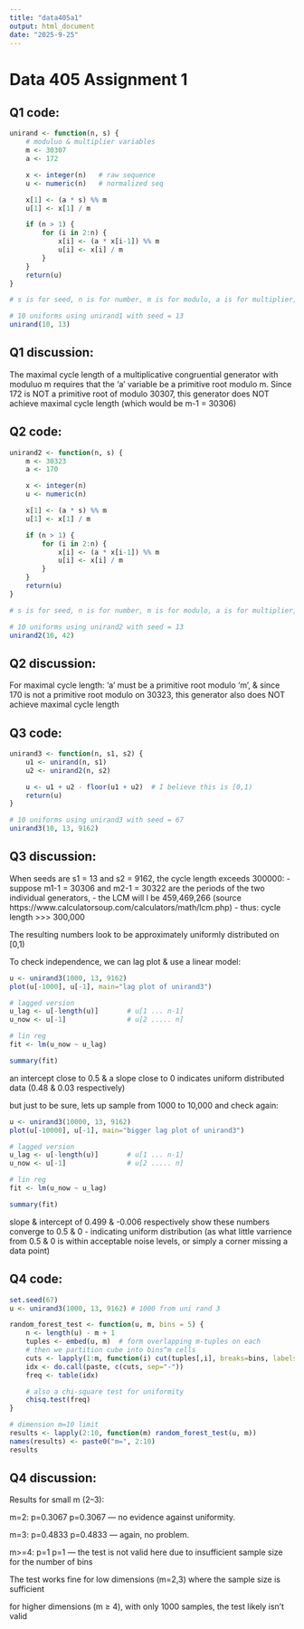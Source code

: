 ```yaml
---
title: "data405a1"
output: html_document
date: "2025-9-25"
---
```



# Data 405 Assignment 1

## Q1 code:

```r

unirand <- function(n, s) {
    # moduluo & multiplier variables
    m <- 30307
    a <- 172

    x <- integer(n)   # raw sequence
    u <- numeric(n)   # normalized seq

    x[1] <- (a * s) %% m
    u[1] <- x[1] / m

    if (n > 1) {
        for (i in 2:n) {
            x[i] <- (a * x[i-1]) %% m
            u[i] <- x[i] / m
        }
    }
    return(u)
}

# s is for seed, n is for number, m is for modulo, a is for multiplier, x is for raw sequence, u is for normalized sequence

```

```r

# 10 uniforms using unirand1 with seed = 13
unirand(10, 13)

```

## Q1 discussion:

The maximal cycle length of a multiplicative congruential generator with moduluo m
requires that the 'a' variable be a primitive root modulo m. Since 172 is NOT a primitive root of modulo 30307,
this generator does NOT achieve maximal cycle length (which would be m-1 = 30306)

## Q2 code:

```r

unirand2 <- function(n, s) {
    m <- 30323
    a <- 170

    x <- integer(n)
    u <- numeric(n)

    x[1] <- (a * s) %% m
    u[1] <- x[1] / m

    if (n > 1) {
        for (i in 2:n) {
            x[i] <- (a * x[i-1]) %% m
            u[i] <- x[i] / m
        }
    }
    return(u)
}

# s is for seed, n is for number, m is for modulo, a is for multiplier, x is for raw sequence, u is for normalized sequence

```

```r

# 10 uniforms using unirand2 with seed = 13
unirand2(10, 42)

```

## Q2 discussion:

For maximal cycle length: 'a' must be a primitive root modulo 'm', & since 170
is not a primitive root modulo on 30323, this generator also does NOT achieve maximal cycle length

## Q3 code:

```r

unirand3 <- function(n, s1, s2) {
    u1 <- unirand(n, s1)
    u2 <- unirand2(n, s2)

    u <- u1 + u2 - floor(u1 + u2)  # I believe this is [0,1)
    return(u)
}

```

```r

# 10 uniforms using unirand3 with seed = 67
unirand3(10, 13, 9162)

```

## Q3 discussion:

When seeds are s1 = 13 and s2 = 9162, the cycle length exceeds 300000:
 - suppose m1-1 = 30306 and m2-1 = 30322 are the periods of the two individual generators,
 - the LCM will l be 459,469,266 (source https://www.calculatorsoup.com/calculators/math/lcm.php)
 - thus: cycle length >>> 300,000

The resulting numbers look to be approximately uniformly distributed on [0,1)

To check independence, we can lag plot & use a linear model:
```r

u <- unirand3(1000, 13, 9162)
plot(u[-1000], u[-1], main="lag plot of unirand3")

# lagged version
u_lag <- u[-length(u)]       # u[1 ... n-1]
u_now <- u[-1]               # u[2 ..... n]

# lin reg
fit <- lm(u_now ~ u_lag)

summary(fit)

```

an intercept close to 0.5 & a slope close to 0 indicates uniform distributed data (0.48 & 0.03 respectively)

but just to be sure, lets up sample from 1000 to 10,000 and check again:

```r

u <- unirand3(10000, 13, 9162)
plot(u[-10000], u[-1], main="bigger lag plot of unirand3")

# lagged version
u_lag <- u[-length(u)]       # u[1 ... n-1]
u_now <- u[-1]               # u[2 ..... n]

# lin reg
fit <- lm(u_now ~ u_lag)

summary(fit)

```

slope & intercept of 0.499 & -0.006 respectively show these numbers converge to 0.5 & 0 - indicating uniform distribution
(as what little varrience from 0.5 & 0 is within acceptable noise levels, or simply a corner missing a data point)

## Q4 code:

```r

set.seed(67)
u <- unirand3(1000, 13, 9162) # 1000 from uni rand 3

random_forest_test <- function(u, m, bins = 5) {
    n <- length(u) - m + 1
    tuples <- embed(u, m)  # form overlapping m-tuples on each
    # then we partition cube into bins^m cells
    cuts <- lapply(1:m, function(i) cut(tuples[,i], breaks=bins, labels=FALSE))
    idx <- do.call(paste, c(cuts, sep="-"))
    freq <- table(idx)

    # also a chi-square test for uniformity
    chisq.test(freq)
}

# dimension m=10 limit
results <- lapply(2:10, function(m) random_forest_test(u, m))
names(results) <- paste0("m=", 2:10)
results


```

## Q4 discussion:

Results for small m (2–3):

m=2: p=0.3067
p=0.3067 --- no evidence against uniformity.

m=3: p=0.4833
p=0.4833 --- again, no problem.

m>=4: p=1
p=1 --- the test is not valid here due to insufficient sample size for the number of bins


The test works fine for low dimensions (m=2,3) where the sample size is sufficient

for higher dimensions (m ≥ 4), with only 1000 samples, the test likely isn't valid